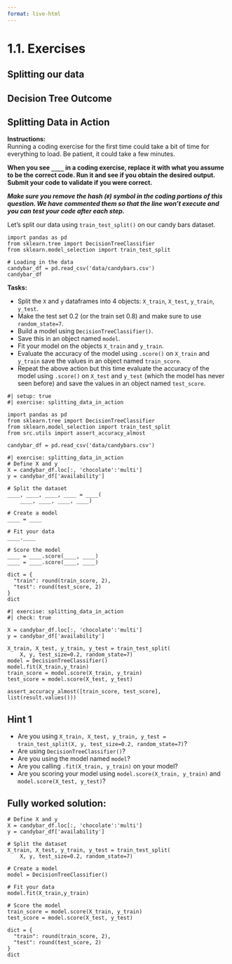 ```yaml
---
format: live-html
---
```


<script src='../../src/quiz.js'></script>

# 1.1. Exercises

## Splitting our data

<div id='mcq1'></div>
<script>
    generateQuiz(
        'mcq1',
        'Question 1',
        'What are the 2 main groups we split our data into?',
        {
        'Training and predicting data': 'One of these may be right.',
        'Practice and testing data': 'One of these may be right.',
        'Training and testing data': '',
        'Fitting and predicting data': 'These are not the "official" names.',
        },
        'Training and testing data',
    );
</script>

<div id='mcq2'></div>
<script>
    generateQuiz(
        'mcq2',
        'Question 2',
        'When do we split our data?',
        {
        'At the very beginning, before we explore our data.': '',
        'After we explore our data, but before we make our model.': 'We must split our data before we do anything else.',
        'After we train our model.': 'This is a little too late.',
        'After we make any predictions.': 'It’s a better idea to do it as soon as possible.',
        },
        'At the very beginning, before we explore our data.',
    );
</script>

<div id='mcq3'></div>
<script>
    generateQuiz(
        'mcq3',
        'Question 3',
        'Why do we split our data?',
        {
        'To increase our training accuracy.': 'Not quite.',
        'To help us generalize our model better.': 'Getting warmer but not quite.',
        'To decreasing training time.': 'Not quite but this may be a side effect.',
        'To help us assess how well our model generalizes.': '',
        },
        'To help us assess how well our model generalizes.',
    );
</script>

## Decision Tree Outcome

<div id='mcq4'></div>
<script>
    generateQuiz(
        'mcq4',
        'Question 1',
        'If you don’t set random_state, splitting your data will be randomized and you will get different results each time.',
        {
        'True': '',
        'False': 'train_test_split() splits the given data in a randomized manner.',
        },
        'True',
    );
</script>

<div id='mcq5'></div>
<script>
    generateQuiz(
        'mcq5',
        'Question 2',
        'When using train_test_split(), you must specify both test_size and train_size.',
        {
        'True': 'You only need to specify one of these arguments.',
        'False': '',
        },
        'False',
    );
</script>

## Splitting Data in Action

**Instructions:**    
Running a coding exercise for the first time could take a bit of time for everything to load.  Be patient, it could take a few minutes. 

**When you see `____` in a coding exercise, replace it with what you assume to be the correct code.  Run it and see if you obtain the desired output.  Submit your code to validate if you were correct.**

_**Make sure you remove the hash (`#`) symbol in the coding portions of this question.  We have commented them so that the line won't execute and you can test your code after each step.**_

Let's split our data using `train_test_split()` on our candy bars dataset.

```pyodide
import pandas as pd
from sklearn.tree import DecisionTreeClassifier
from sklearn.model_selection import train_test_split

# Loading in the data
candybar_df = pd.read_csv('data/candybars.csv')
candybar_df
```

**Tasks:**

- Split the `X` and `y` dataframes into 4 objects: `X_train`, `X_test`, `y_train`, `y_test`. 
- Make the test set 0.2 (or the train set 0.8) and make sure to use `random_state=7`. 
- Build a model using `DecisionTreeClassifier()`. 
- Save this in an object named `model`. 
- Fit your model on the objects `X_train` and `y_train`.
- Evaluate the accuracy of the model using `.score()` on `X_train` and `y_train` save the values in an object named `train_score`.
- Repeat the above action but this time evaluate the accuracy of the model using `.score()` on `X_test` and `y_test` (which the model has never seen before) and save the values in an object named `test_score`. 


```pyodide
#| setup: true
#| exercise: splitting_data_in_action

import pandas as pd
from sklearn.tree import DecisionTreeClassifier
from sklearn.model_selection import train_test_split
from src.utils import assert_accuracy_almost

candybar_df = pd.read_csv('data/candybars.csv')
```


```pyodide
#| exercise: splitting_data_in_action
# Define X and y
X = candybar_df.loc[:, 'chocolate':'multi']
y = candybar_df['availability']

# Split the dataset
____, ____, ____, ____ = ____(
    ____, ____, ____, ____)

# Create a model
____ = ____

# Fit your data 
____.____

# Score the model
____ = ____.score(____, ____)
____ = ____.score(____, ____)

dict = {
  "train": round(train_score, 2),
  "test": round(test_score, 2)
}
dict
```

```pyodide
#| exercise: splitting_data_in_action
#| check: true

X = candybar_df.loc[:, 'chocolate':'multi']
y = candybar_df['availability']

X_train, X_test, y_train, y_test = train_test_split(
    X, y, test_size=0.2, random_state=7)
model = DecisionTreeClassifier()
model.fit(X_train,y_train)
train_score = model.score(X_train, y_train)
test_score = model.score(X_test, y_test)

assert_accuracy_almost([train_score, test_score], list(result.values()))
```

:::: { .hint exercise="splitting_data_in_action"}
::: { .callout-note collapse="false"}

## Hint 1

- Are you using `X_train, X_test, y_train, y_test = train_test_split(X, y, test_size=0.2, random_state=7)`? 
- Are using `DecisionTreeClassifier()`?
- Are you using the model named `model`?
- Are you calling `.fit(X_train, y_train)` on your model?
- Are you scoring your model using `model.score(X_train, y_train)` and `model.score(X_test, y_test)`?
:::
::::

:::: { .solution exercise="splitting_data_in_action" }
::: { .callout-tip collapse="false"}

## Fully worked solution:

```pyodide
# Define X and y
X = candybar_df.loc[:, 'chocolate':'multi']
y = candybar_df['availability']

# Split the dataset
X_train, X_test, y_train, y_test = train_test_split(
    X, y, test_size=0.2, random_state=7)

# Create a model
model = DecisionTreeClassifier()

# Fit your data 
model.fit(X_train,y_train)

# Score the model
train_score = model.score(X_train, y_train)
test_score = model.score(X_test, y_test)

dict = {
  "train": round(train_score, 2),
  "test": round(test_score, 2)
}
dict
```

:::
::::

